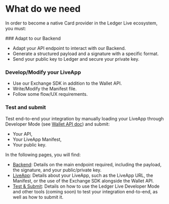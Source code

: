 
# What do we need

In order to become a native Card provider in the Ledger Live ecosystem, you must:

<Steps>
### Adapt to our Backend
 
- Adapt your API endpoint to interact with our Backend.
- Generate a structured payload and a signature with a specific format.
- Send your public key to Ledger and secure your private key.

### Develop/Modify your LiveApp
 
- Use our Exchange SDK in addition to the Wallet API.
- Write/Modify the Manifest file. 
- Follow some flow/UX requirements.

### Test and submit

Test end-to-end your integration by manually loading your LiveApp through Developer Mode (see [Wallet API doc](https://wallet.api.live.ledger.com/docs/discover/dapp-browser/manifest#load-your-live-app-locally-on-desktop)) and submit:
  - Your API, 
  - Your LiveApp Manifest,
  - Your public key.

</Steps>

In the following pages, you will find:
- [Backend](card/providers-backend): Details on the main endpoint required, including the payload, the signature, and your public/private key.
- [LiveApp](card/providers-liveapp): Details about your LiveApp, such as the LiveApp URL, the Manifest, or the use of the Exchange SDK alongside the Wallet API.
- [Test & Submit](card/providers-test-and-submit): Details on how to use the Ledger Live Developer Mode and other tools (coming soon) to test your integration end-to-end, as well as how to submit it.